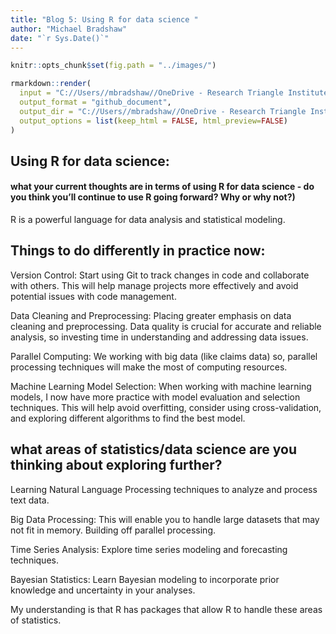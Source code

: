 ```yaml
---
title: "Blog 5: Using R for data science "
author: "Michael Bradshaw"
date: "`r Sys.Date()`" 
---
```


```r
knitr::opts_chunk$set(fig.path = "../images/")
```

```r
rmarkdown::render(
  input = "C://Users//mbradshaw//OneDrive - Research Triangle Institute//Documents//Graduate School Courses//ST 558//Blog Update//mikebrad140.github.io//_RMD//2023-07-26-blog-post-number5.Rmd",
  output_format = "github_document",
  output_dir = "C://Users//mbradshaw//OneDrive - Research Triangle Institute//Documents//Graduate School Courses//ST 558//Blog Update//mikebrad140.github.io//_posts",
  output_options = list(keep_html = FALSE, html_preview=FALSE)
)
```  

## Using R for data science: 

#### what your current thoughts are in terms of using R for data science - do you think you'll continue to use R going forward?  Why or why not?)

R is a powerful language for data analysis and statistical modeling.



## Things to do differently in practice now: 

Version Control: Start using Git to track changes in code and collaborate with others. This will help manage projects more effectively and avoid potential issues with code management.

Data Cleaning and Preprocessing: Placing greater emphasis on data cleaning and preprocessing. Data quality is crucial for accurate and reliable analysis, so investing time in understanding and addressing data issues.

Parallel Computing: We working with big data (like claims data) so, parallel processing  techniques will make the most of computing resources.

Machine Learning Model Selection: When working with machine learning models, I now have more practice with model evaluation and selection techniques. This will help avoid overfitting, consider using cross-validation, and exploring different algorithms to find the best model.

## what areas of statistics/data science are you thinking about exploring further?

Learning Natural Language Processing techniques to analyze and process text data. 

Big Data Processing: This will enable you to handle large datasets that may not fit in memory. Building off parallel processing.

Time Series Analysis: Explore time series modeling and forecasting techniques. 

Bayesian Statistics: Learn Bayesian modeling to incorporate prior knowledge and uncertainty in your analyses. 

My understanding is that R has packages that allow R to handle these areas of statistics.